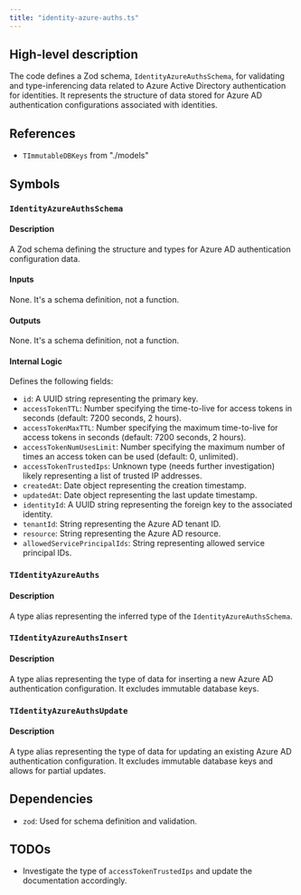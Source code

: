 ```yaml
---
title: "identity-azure-auths.ts"
---
```


## High-level description
The code defines a Zod schema, `IdentityAzureAuthsSchema`, for validating and type-inferencing data related to Azure Active Directory authentication for identities. It represents the structure of data stored for Azure AD authentication configurations associated with identities.

## References
- `TImmutableDBKeys` from "./models"

## Symbols
### `IdentityAzureAuthsSchema`
#### Description
A Zod schema defining the structure and types for Azure AD authentication configuration data.

#### Inputs
None. It's a schema definition, not a function.

#### Outputs
None. It's a schema definition, not a function.

#### Internal Logic
Defines the following fields:
- `id`: A UUID string representing the primary key.
- `accessTokenTTL`: Number specifying the time-to-live for access tokens in seconds (default: 7200 seconds, 2 hours).
- `accessTokenMaxTTL`: Number specifying the maximum time-to-live for access tokens in seconds (default: 7200 seconds, 2 hours).
- `accessTokenNumUsesLimit`: Number specifying the maximum number of times an access token can be used (default: 0, unlimited).
- `accessTokenTrustedIps`:  Unknown type (needs further investigation) likely representing a list of trusted IP addresses.
- `createdAt`: Date object representing the creation timestamp.
- `updatedAt`: Date object representing the last update timestamp.
- `identityId`: A UUID string representing the foreign key to the associated identity.
- `tenantId`: String representing the Azure AD tenant ID.
- `resource`: String representing the Azure AD resource.
- `allowedServicePrincipalIds`: String representing allowed service principal IDs.

### `TIdentityAzureAuths`
#### Description
A type alias representing the inferred type of the `IdentityAzureAuthsSchema`.

### `TIdentityAzureAuthsInsert`
#### Description
A type alias representing the type of data for inserting a new Azure AD authentication configuration. It excludes immutable database keys.

### `TIdentityAzureAuthsUpdate`
#### Description
A type alias representing the type of data for updating an existing Azure AD authentication configuration. It excludes immutable database keys and allows for partial updates.

## Dependencies
- `zod`: Used for schema definition and validation.

## TODOs
- Investigate the type of `accessTokenTrustedIps` and update the documentation accordingly. 
